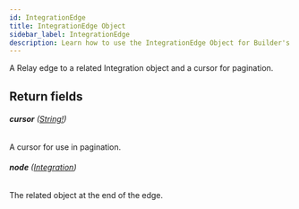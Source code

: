 ```yaml
---
id: IntegrationEdge
title: IntegrationEdge Object
sidebar_label: IntegrationEdge
description: Learn how to use the IntegrationEdge Object for Builder's API.
---
```


A Relay edge to a related Integration object and a cursor for pagination.

## Return fields

###### <b>cursor</b> ([String!](/self-managed/composer/builder/api/schema/scalar/String.mdx))

A cursor for use in pagination.

###### <b>node</b> ([Integration](/self-managed/composer/builder/api/schema/object/Integration.mdx))

The related object at the end of the edge.
